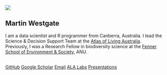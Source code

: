 
::: {.grid}
::: {.g-col-2}

:::

::: {.g-col-8}
<img class="profile" src="images/Westgate-Martin.jpeg">

## Martin Westgate {.centertext}

```{=html}
<p class="centertext">I am a data scientist and R programmer from Canberra, Australia. I lead the Science & Decision Support Team at the <a href="https://www.ala.org.au">Atlas of Living Australia</a>. Previously, I was a Research Fellow in biodiversity science at the <a href="https://fennerschool.anu.edu.au">Fenner School of Environment & Society</a>, ANU.</p>
<br>

<div class="button-container">
  <div class="container">
    <a href="https://www.github.com/mjwestgate" class="btn btn-outline-primary rainbow" role="button"  data-toggle="tooltip" title="My GitHub Profile">GitHub</a>
    <a href="http://scholar.google.com.au/citations?user=gsyXAPMAAAAJ" class="btn btn-outline-primary rainbow" role="button" data-toggle="tooltip" title="Google Scholar Profile">Google Scholar</a>
    <a href="mailto:martinjwestagte@gmail.com" class="btn btn-outline-primary rainbow" role="button" data-toggle="tooltip" title="Send me an email">Email</a>
    <a href="https://labs.ala.org.au/" class="btn btn-outline-primary rainbow" role="button"  data-toggle="tooltip" title="Experiments in code from the ALA">ALA Labs</a>
    <a href="/presentations.html" class="btn btn-outline-primary rainbow" role="button" data-toggle="tooltip" title="My presentations">Presentations</a>
  </div>
</div>
```
:::

::: {.g-col-2}

:::

:::
